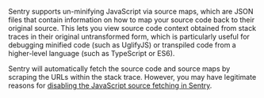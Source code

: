 Sentry supports un-minifying JavaScript via source maps, which are JSON files that contain information on how to map your source code back to their original source. This lets you view source code context obtained from stack traces in their original untransformed form, which is particularly useful for debugging minified code (such as UglifyJS) or transpiled code from a higher-level language (such as TypeScript or ES6).

<Note>

Sentry will automatically fetch the source code and source maps by scraping the URLs within the stack trace. However, you may have legitimate reasons for [disabling the JavaScript source fetching in Sentry](https://blog.sentry.io/2018/07/17/source-code-fetching).

</Note>

